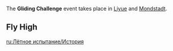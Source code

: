 {{EventTabs}}
{{Description|[[Hughes]] the adventurer is a Wind Glider enthusiast. He's traveling the world, and it seems he has discovered a few perfect gliding spots recently...}}

The '''Gliding Challenge''' event takes place in [[Liyue]] and [[Mondstadt]].

==Fly High==
{{Transclude|Fly High|Dialogue|main=1|top=1}}

[[ru:Лётное испытание/История]]